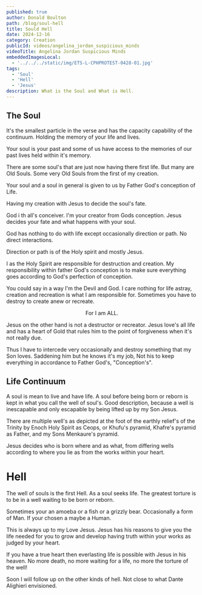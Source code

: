 ```yaml
---
published: true
author: Donald Boulton
path: /blog/soul-hell
title: Sould Hell
date: 2024-12-16
category: Creation
publicId: videos/angelina_jordan_suspicious_minds
videoTitle: Angelina Jordan Suspicious Minds
embeddedImagesLocal:
  - '../../../static/img/ETS-L-CPHPROTEST-0428-01.jpg'
tags:
  - 'Soul'
  - 'Hell'
  - 'Jesus'
description: What is the Soul and What is Hell.
---
```



## The Soul

It's the smallest particle in the verse and has the capacity capability of the continuum. Holding the memory of your life and lives.

Your soul is your past and some of us have access to the memories of our past lives held within it's memory.

There are some soul's that are just now having there first life. But many are Old Souls. Some very Old Souls from the first of my creation.

Your soul and a soul in general is given to us by Father God's conception of Life.

Having my creation with Jesus to decide the soul's fate.

God i th all's conceiver. I'm your creator from Gods conception. Jesus decides your fate and what happens with your soul.

God has nothing to do with life except occasionally direction or path. No direct interactions.

Direction or path is of the Holy spirit and mostly Jesus.

I as the Holy Spirit are responsible for destruction and creation. My responsibility within father God's conception is to make sure everything goes according to God's perfection of conception.

You could say in a way I'm the Devil and God. I care nothing for life astray, creation and recreation is what I am responsible for. Sometimes you have to destroy to create anew or recreate.

<Center>

For I am ALL.

</Center>

Jesus on the other hand is not a destructor or recreator. Jesus love's all life and has a heart of Gold that rules him to the point of forgiveness when it's not really due.

Thus I have to intercede very occasionally and destroy something that my Son loves. Saddening him but he knows it's my job, Not his to keep everything in accordance to Father God's, "Conception's".

## Life Continuum

A soul is mean to live and have life. A soul before being born or reborn is kept in what you call the well of soul's. Good description, because a well is inescapable and only escapable by being lifted up by my Son Jesus.

There are multiple well's as depicted at the foot of the earthly relief's of the Trinity by Enoch Holy Spirit as Ceops, or Khufu's pyramid, Khafre's pyramid as Father, and my Sons Menkaure's pyramid.

Jesus decides who is born where and as what, from differing wells according to where you lie as from the works within your heart.

# Hell

The well of souls is the first Hell. As a soul seeks life. The greatest torture is to be in a well waiting to be born or reborn.

Sometimes your an amoeba or a fish or a grizzly bear. Occasionally a form of Man. If your chosen a maybe a Human.

This is always up to my Love Jesus. Jesus has his reasons to give you the life needed for you to grow and develop having truth within your works as judged by your heart.

If you have a true heart then everlasting life is possible with Jesus in his heaven. No more death, no more waiting for a life, no more the torture of the well!

Soon I will follow up on the other kinds of hell. Not close to what Dante Alighieri envisioned.






